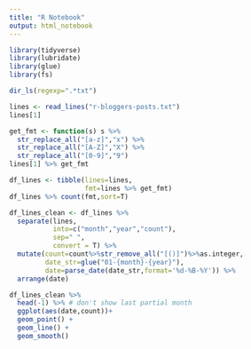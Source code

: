 ```yaml
---
title: "R Notebook"
output: html_notebook
---
```


```r
library(tidyverse)
library(lubridate)
library(glue)
library(fs)
```


```r
dir_ls(regexp=".*txt")
```

```r
lines <- read_lines("r-bloggers-posts.txt")
lines[1]
```

```r
get_fmt <- function(s) s %>%
  str_replace_all("[a-z]","x") %>%
  str_replace_all("[A-Z]","X") %>%
  str_replace_all("[0-9]","9")
lines[1] %>% get_fmt
```

```r
df_lines <- tibble(lines=lines,
                   fmt=lines %>% get_fmt)
df_lines %>% count(fmt,sort=T)
```

```r
df_lines_clean <- df_lines %>%
  separate(lines,
           into=c("month","year","count"),
           sep=" ",
           convert = T) %>%
  mutate(count=count%>%str_remove_all("[()]")%>%as.integer,
         date_str=glue("01-{month}-{year}"),
         date=parse_date(date_str,format='%d-%B-%Y')) %>%
  arrange(date)
```

```r
df_lines_clean %>%
  head(-1) %>% # don't show last partial month
  ggplot(aes(date,count))+
  geom_point() +
  geom_line() +
  geom_smooth()
```

